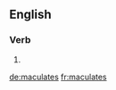 {{also|maculâtes}}
==English==

===Verb===
{{head|en|verb form}}

# {{en-third-person singular of|maculate}}

[[de:maculates]]
[[fr:maculates]]